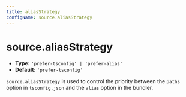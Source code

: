 ```yaml
---
title: aliasStrategy
configName: source.aliasStrategy
---
```


# source.aliasStrategy

- **Type:** `'prefer-tsconfig' | 'prefer-alias'`
- **Default:** `'prefer-tsconfig'`

`source.aliasStrategy` is used to control the priority between the `paths` option in `tsconfig.json` and the `alias` option in the bundler.


<RsbuildConfig configName="source.aliasStrategy" />
